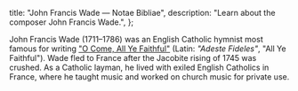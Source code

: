   title: "John Francis Wade — Notae Bibliae",
  description: "Learn about the composer John Francis Wade.",
};

<Initial text="John Francis Wade" />

John Francis Wade (1711–1786) was an English Catholic hymnist most famous for writing ["O Come, All Ye Faithful"](/liturgy/music/hymns/o-come-all-ye-faithful) (Latin: *"Adeste Fideles"*, "All Ye Faithful"). Wade fled to France after the Jacobite rising of 1745 was crushed. As a Catholic layman, he lived with exiled English Catholics in France, where he taught music and worked on church music for private use.
